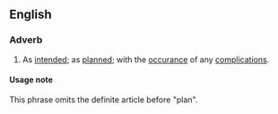 ==English==
===Adverb===
{{en-adv|pos=[[according]] to [[plan]]}}
# As [[intend]]ed; as [[plan]]ned; with the [[occurance]] of any [[complication]]s.

====Usage note====
This phrase omits the definite article before "plan".